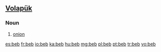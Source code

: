 ==[[Volapük]]==

===Noun===
{{infl|vo|noun}}

# [[onion]]

[[es:beb]]
[[fr:beb]]
[[io:beb]]
[[ka:beb]]
[[hu:beb]]
[[mg:beb]]
[[pl:beb]]
[[pt:beb]]
[[tr:beb]]
[[vo:beb]]